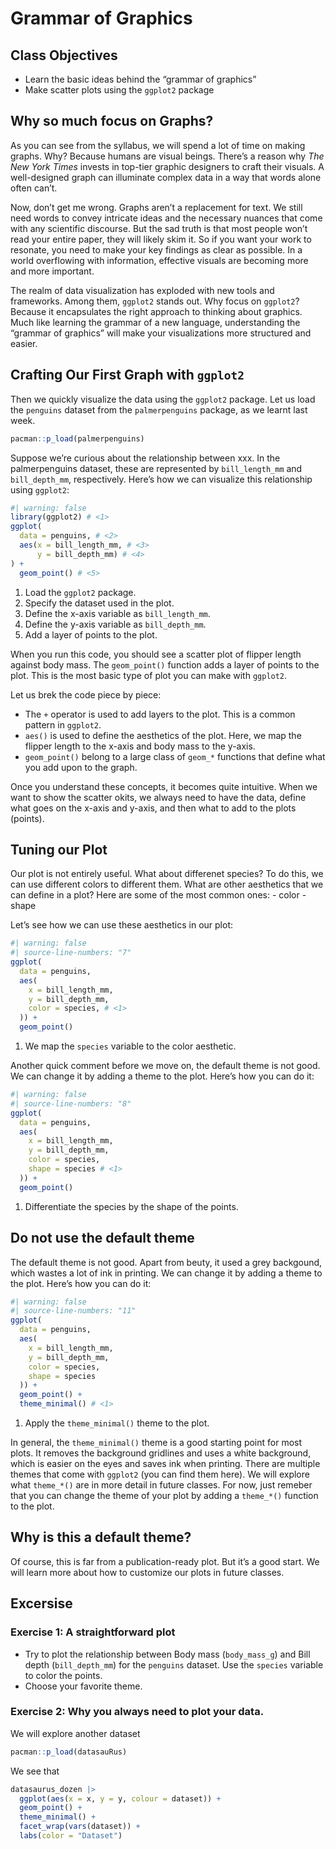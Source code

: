 # Grammar of Graphics

::: {.callout-note}
## Class Objectives
- Learn the basic ideas behind the "grammar of graphics"
- Make scatter plots using the `ggplot2` package
:::

## Why so much focus on Graphs?
As you can see from the syllabus, we will spend a lot of time on making graphs. Why? Because humans are visual beings. There's a reason why *The New York Times* invests in top-tier graphic designers to craft their visuals. A well-designed graph can illuminate complex data in a way that words alone often can't.

Now, don't get me wrong. Graphs aren't a replacement for text. We still need words to convey intricate ideas and the necessary nuances that come with any scientific discourse. But the sad truth is that most people won't read your entire paper, they will likely skim it. So if you want your work to resonate, you need to make your key findings as clear as possible. In a world overflowing with information, effective visuals are becoming more and more important.

The realm of data visualization has exploded with new tools and frameworks. Among them, `ggplot2` stands out. Why focus on `ggplot2`? Because it encapsulates the right approach to thinking about graphics. Much like learning the grammar of a new language, understanding the "grammar of graphics" will make your visualizations more structured and easier.


## Crafting Our First Graph with `ggplot2`
Then we quickly visualize the data using the `ggplot2` package.
Let us load the `penguins` dataset from the `palmerpenguins` package, as we learnt last week.
```r
pacman::p_load(palmerpenguins) 
```

Suppose we're curious about the relationship between xxx. In the palmerpenguins dataset, these are represented by `bill_length_mm` and `bill_depth_mm`, respectively. Here's how we can visualize this relationship using `ggplot2`:
```r
#| warning: false
library(ggplot2) # <1>
ggplot(
  data = penguins, # <2>
  aes(x = bill_length_mm, # <3> 
      y = bill_depth_mm) # <4>
) + 
  geom_point() # <5>
```
1. Load the `ggplot2` package.
2. Specify the dataset used in the plot.
3. Define the x-axis variable as `bill_length_mm`.
4. Define the y-axis variable as `bill_depth_mm`.
5. Add a layer of points to the plot.

When you run this code, you should see a scatter plot of flipper length against body mass. The `geom_point()` function adds a layer of points to the plot. This is the most basic type of plot you can make with `ggplot2`.

Let us brek the code piece by piece:

- The `+` operator is used to add layers to the plot. This is a common pattern in `ggplot2`.
- `aes()` is used to define the aesthetics of the plot. Here, we map the flipper length to the x-axis and body mass to the y-axis.
- `geom_point()` belong to a large class of `geom_*` functions that define what you add upon to the graph.

Once you understand these concepts, it becomes quite intuitive. When we want to show the scatter okits, we always need to have the data, define what goes on the x-axis and y-axis, and then what to add to the plots (points).

## Tuning our Plot
Our plot is not entirely useful. What about differenet species? To do this, we can use different colors to different them.
What are other aesthetics that we can define in a plot? Here are some of the most common ones:
- color
- shape
  
Let's see how we can use these aesthetics in our plot:
```r
#| warning: false
#| source-line-numbers: "7"
ggplot(
  data = penguins,
  aes(
    x = bill_length_mm,
    y = bill_depth_mm,
    color = species, # <1> 
  )) +
  geom_point() 
```
1. We map the `species` variable to the color aesthetic.

Another quick comment before we move on, the default theme is not good. We can change it by adding a theme to the plot. Here's how you can do it:
```r
#| warning: false
#| source-line-numbers: "8"
ggplot(
  data = penguins,
  aes(
    x = bill_length_mm,
    y = bill_depth_mm,
    color = species,
    shape = species # <1>
  )) +
  geom_point() 
```
1. Differentiate the species by the shape of the points.

## Do not use the default theme
The default theme is not good. Apart from beuty, it used a grey backgound, which wastes a lot of ink in printing. We can change it by adding a theme to the plot. Here's how you can do it:
```r
#| warning: false
#| source-line-numbers: "11"
ggplot(
  data = penguins,
  aes(
    x = bill_length_mm,
    y = bill_depth_mm,
    color = species,
    shape = species
  )) +
  geom_point() +
  theme_minimal() # <1>
```
1. Apply the `theme_minimal()` theme to the plot.

In general, the `theme_minimal()` theme is a good starting point for most plots. It removes the background gridlines and uses a white background, which is easier on the eyes and saves ink when printing. There are multiple themes that come with `ggplot2` (you can find them here). We will explore what `theme_*()` are in more detail in future classes. For now, just remeber that you can change the theme of your plot by adding a `theme_*()` function to the plot.

::: {.callout-tip}
## Why is this a default theme?
:::

Of course, this is far from a publication-ready plot. But it's a good start. We will learn more about how to customize our plots in future classes.

## Excersise

### Exercise 1: A straightforward plot
- Try to plot the relationship between Body mass (`body_mass_g`) and Bill depth (`bill_depth_mm`) for the `penguins` dataset. Use the `species` variable to color the points.
- Choose your favorite theme.

### Exercise 2: Why you always need to plot your data. 

We will explore another dataset
```r
pacman::p_load(datasauRus)
```

We see that 
```r
datasaurus_dozen |>
  ggplot(aes(x = x, y = y, colour = dataset)) +
  geom_point() +
  theme_minimal() +
  facet_wrap(vars(dataset)) +
  labs(color = "Dataset")
```
<!-- https://tellingstorieswithdata.com/05-graphs_tables_maps.html -->